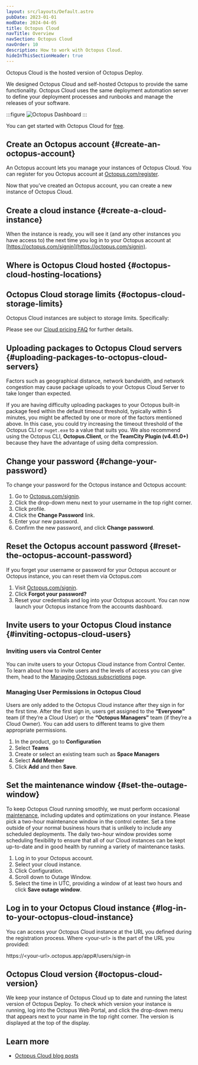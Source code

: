```yaml
---
layout: src/layouts/Default.astro
pubDate: 2023-01-01
modDate: 2024-04-05
title: Octopus Cloud
navTitle: Overview
navSection: Octopus Cloud
navOrder: 10
description: How to work with Octopus Cloud.
hideInThisSectionHeader: true
---
```


Octopus Cloud is the hosted version of Octopus Deploy.

We designed Octopus Cloud and self-hosted Octopus to provide the same functionality. Octopus Cloud uses the same deployment automation server to define your deployment processes and runbooks and manage the releases of your software.

:::figure
![Octopus Dashboard](/docs/shared-content/concepts/images/dashboard.png "width=500")
:::

You can get started with Octopus Cloud for [free](https://octopus.com/start/cloud).

## Create an Octopus account \{#create-an-octopus-account}

An Octopus account lets you manage your instances of Octopus Cloud. You can register for you Octopus account at [Octopus.com/register](https://Octopus.com/register).

<OctopusAccount />

Now that you've created an Octopus account, you can create a new instance of Octopus Cloud.

## Create a cloud instance \{#create-a-cloud-instance}

<OctopusCloudInstance />

When the instance is ready, you will see it (and any other instances you have access to) the next time you log in to your Octopus account at [https://octopus.com/signin](https://octopus.com/signin).

## Where is Octopus Cloud hosted \{#octopus-cloud-hosting-locations}

<OctopusCloudRegions />

## Octopus Cloud storage limits \{#octopus-cloud-storage-limits}

Octopus Cloud instances are subject to storage limits. Specifically:

<OctopusCloudStorageLimits />

Please see our [Cloud pricing FAQ](https://octopus.com/pricing/faq#are-there-any-storage-limits) for further details.

## Uploading packages to Octopus Cloud servers \{#uploading-packages-to-octopus-cloud-servers}

Factors such as geographical distance, network bandwidth, and network congestion may cause package uploads to your Octopus Cloud Server to take longer than expected.

If you are having difficulty uploading packages to your Octopus built-in package feed within the default timeout threshold, typically within 5 minutes, you might be affected by one or more of the factors mentioned above. In this case, you could try increasing the timeout threshold of the Octopus CLI or `nuget.exe` to a value that suits you. We also recommend using the Octopus CLI, **Octopus.Client**, or the **TeamCity Plugin (v4.41.0+)** because they have the advantage of using delta compression.

## Change your password \{#change-your-password}

To change your password for the Octopus instance and Octopus account:

1. Go to [Octopus.com/signin](https://Octopus.com/signin).
1. Click the drop-down menu next to your username in the top right corner.
1. Click profile.
1. Click the **Change Password** link.
1. Enter your new password.
1. Confirm the new password, and click **Change password**.

## Reset the Octopus account password \{#reset-the-octopus-account-password}

If you forget your username or password for your Octopus account or Octopus instance, you can reset them via Octopus.com

1. Visit [Octopus.com/signin](https://Octopus.com/signin).
1. Click **Forgot your password?**
1. Reset your credentials and log into your Octopus account. You can now launch your Octopus instance from the accounts dashboard.

## Invite users to your Octopus Cloud instance \{#inviting-octopus-cloud-users}

### Inviting users via Control Center

You can invite users to your Octopus Cloud instance from Control Center. To learn about how to invite users and the levels of access you can give them, head to the [Managing Octopus subscriptions](/docs/getting-started/managing-octopus-subscriptions#access-control) page.

### Managing User Permissions in Octopus Cloud

Users are only added to the Octopus Cloud instance after they sign in for the first time. After the first sign in, users get assigned to the **“Everyone”** team (if they’re a Cloud User) or the **“Octopus Managers”** team (if they’re a Cloud Owner). You can add users to different teams to give them appropriate permissions.

1. In the product, go to **Configuration**
1. Select **Teams**
1. Create or select an existing team such as **Space Managers**
1. Select **Add Member**
1. Click **Add** and then **Save**.

## Set the maintenance window \{#set-the-outage-window}

To keep Octopus Cloud running smoothly, we must perform occasional [maintenance](/docs/octopus-cloud/maintenance-window), including updates and optimizations on your instance.
Please pick a two-hour maintenance window in the control center.  Set a time outside of your normal business hours that is unlikely to include any scheduled deployments.  The daily two-hour window provides some scheduling flexibility to ensure that all of our Cloud instances can be kept up-to-date and in good health by running a variety of maintenance tasks.

1. Log in to your Octopus account.
1. Select your cloud instance.
1. Click Configuration.
1. Scroll down to Outage Window.
1. Select the time in UTC, providing a window of at least two hours and click **Save outage window**.

## Log in to your Octopus Cloud instance \{#log-in-to-your-octopus-cloud-instance}

You can access your Octopus Cloud instance at the URL you defined during the registration process. Where \<your-url\> is the part of the URL you provided:

https://\<your-url\>.octopus.app/app#/users/sign-in

## Octopus Cloud version \{#octopus-cloud-version}

We keep your instance of Octopus Cloud up to date and running the latest version of Octopus Deploy. To check which version your instance is running, log into the Octopus Web Portal, and click the drop-down menu that appears next to your name in the top right corner. The version is displayed at the top of the display.

## Learn more

- [Octopus Cloud blog posts](https://Octopus.com/blog/tag/octopus%20Cloud)

